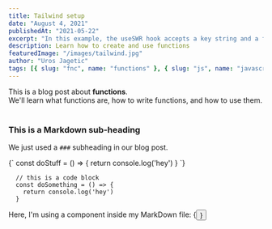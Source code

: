 ```yaml
---
title: Tailwind setup
date: "August 4, 2021"
publishedAt: "2021-05-22"
excerpt: "In this example, the useSWR hook accepts a key string and a fetcher function. key is a nnormally the API URL fetcher can be any asynchronous function which returns the data, you can use the native fetch or tools like Axios."
description: Learn how to create and use functions
featuredImage: "/images/tailwind.jpg"
author: "Uros Jagetic"
tags: [{ slug: "fnc", name: "functions" }, { slug: "js", name: "javascript" }]
---
```


<div>
	This is a blog post about <strong>functions</strong>. <br />
	We'll learn what functions are, how to write functions, and how to use them.
</div>

<br />

### This is a Markdown sub-heading

We just used a `###` subheading in our blog post.

<SyntaxHighlighter language='javascript'>
	{`
    const doStuff = () => {
      return console.log('hey')
    }
  `}
</SyntaxHighlighter>

```
  // this is a code block
  const doSomething = () => {
    return console.log('hey')
  }
```

<div>
	Here, I'm using a component inside my MarkDown file: {<Button text={"Click me"} />}
</div>
